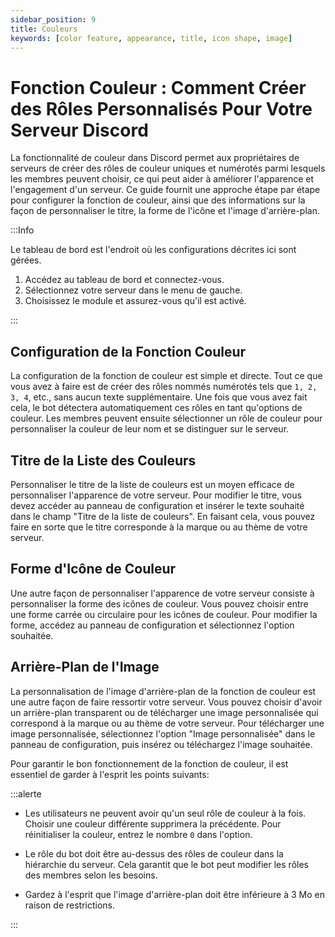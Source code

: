 ```yaml
---
sidebar_position: 9
title: Couleurs
keywords: [color feature, appearance, title, icon shape, image] 
---
```


# Fonction Couleur : Comment Créer des Rôles Personnalisés Pour Votre Serveur Discord

La fonctionnalité de couleur dans Discord permet aux propriétaires de serveurs de créer des rôles de couleur uniques et numérotés parmi lesquels les membres peuvent choisir, ce qui peut aider à améliorer l'apparence et l'engagement d'un serveur. Ce guide fournit une approche étape par étape pour configurer la fonction de couleur, ainsi que des informations sur la façon de personnaliser le titre, la forme de l'icône et l'image d'arrière-plan.

:::Info

Le tableau de bord est l'endroit où les configurations décrites ici sont gérées.

1. Accédez au tableau de bord et connectez-vous.
2. Sélectionnez votre serveur dans le menu de gauche.
3. Choisissez le module et assurez-vous qu'il est activé.

:::

## Configuration de la Fonction Couleur

La configuration de la fonction de couleur est simple et directe. Tout ce que vous avez à faire est de créer des rôles nommés numérotés tels que `1, 2, 3, 4`, etc., sans aucun texte supplémentaire. Une fois que vous avez fait cela, le bot détectera automatiquement ces rôles en tant qu'options de couleur. Les membres peuvent ensuite sélectionner un rôle de couleur pour personnaliser la couleur de leur nom et se distinguer sur le serveur.

## Titre de la Liste des Couleurs

Personnaliser le titre de la liste de couleurs est un moyen efficace de personnaliser l'apparence de votre serveur. Pour modifier le titre, vous devez accéder au panneau de configuration et insérer le texte souhaité dans le champ "Titre de la liste de couleurs". En faisant cela, vous pouvez faire en sorte que le titre corresponde à la marque ou au thème de votre serveur.

## Forme d'Icône de Couleur

Une autre façon de personnaliser l'apparence de votre serveur consiste à personnaliser la forme des icônes de couleur. Vous pouvez choisir entre une forme carrée ou circulaire pour les icônes de couleur. Pour modifier la forme, accédez au panneau de configuration et sélectionnez l'option souhaitée.

## Arrière-Plan de l'Image

La personnalisation de l'image d'arrière-plan de la fonction de couleur est une autre façon de faire ressortir votre serveur. Vous pouvez choisir d'avoir un arrière-plan transparent ou de télécharger une image personnalisée qui correspond à la marque ou au thème de votre serveur. Pour télécharger une image personnalisée, sélectionnez l'option "Image personnalisée" dans le panneau de configuration, puis insérez ou téléchargez l'image souhaitée.

Pour garantir le bon fonctionnement de la fonction de couleur, il est essentiel de garder à l'esprit les points suivants:

:::alerte

- Les utilisateurs ne peuvent avoir qu'un seul rôle de couleur à la fois. Choisir une couleur différente supprimera la précédente. Pour réinitialiser la couleur, entrez le nombre `0` dans l'option.

- Le rôle du bot doit être au-dessus des rôles de couleur dans la hiérarchie du serveur. Cela garantit que le bot peut modifier les rôles des membres selon les besoins.

- Gardez à l'esprit que l'image d'arrière-plan doit être inférieure à 3 Mo en raison de restrictions.

:::
